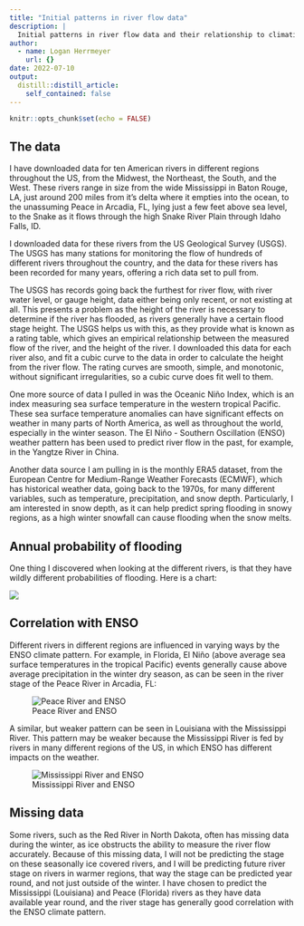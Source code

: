 ```yaml
---
title: "Initial patterns in river flow data"
description: |
  Initial patterns in river flow data and their relationship to climatic data.
author:
  - name: Logan Herrmeyer
    url: {}
date: 2022-07-10
output:
  distill::distill_article:
    self_contained: false
---
```



```r
knitr::opts_chunk$set(echo = FALSE)
```

## The data

I have downloaded data for ten American rivers in different regions throughout the US, from the Midwest, the Northeast, the South, and the West. These rivers range in size from the wide Mississippi in Baton Rouge, LA, just around 200 miles from it's delta where it empties into the ocean, to the unassuming Peace in Arcadia, FL, lying just a few feet above sea level, to the Snake as it flows through the high Snake River Plain through Idaho Falls, ID.

I downloaded data for these rivers from the US Geological Survey (USGS). The USGS has many stations for monitoring the flow of hundreds of different rivers throughout the country, and the data for these rivers has been recorded for many years, offering a rich data set to pull from.

The USGS has records going back the furthest for river flow, with river water level, or gauge height, data either being only recent, or not existing at all. This presents a problem as the height of the river is necessary to determine if the river has flooded, as rivers generally have a certain flood stage height. The USGS helps us with this, as they provide what is known as a rating table, which gives an empirical relationship between the measured flow of the river, and the height of the river. I downloaded this data for each river also, and fit a cubic curve to the data in order to calculate the height from the river flow. The rating curves are smooth, simple, and monotonic, without significant irregularities, so a cubic curve does fit well to them.

One more source of data I pulled in was the Oceanic Niño Index, which is an index measuring sea surface temperature in the western tropical Pacific. These sea surface temperature anomalies can have significant effects on weather in many parts of North America, as well as throughout the world, especially in the winter season. The El Niño - Southern Oscillation (ENSO) weather pattern has been used to predict river flow in the past, for example, in the Yangtze River in China.

Another data source I am pulling in is the monthly ERA5 dataset, from the European Centre for Medium-Range Weather Forecasts (ECMWF), which has historical weather data, going back to the 1970s, for many different variables, such as temperature, precipitation, and snow depth. Particularly, I am interested in snow depth, as it can help predict spring flooding in snowy regions, as a high winter snowfall can cause flooding when the snow melts.

## Annual probability of flooding

One thing I discovered when looking at the different rivers, is that they have wildly different probabilities of flooding. Here is a chart:

![](river_flood_probabilities.png)

## Correlation with ENSO

Different rivers in different regions are influenced in varying ways by the ENSO climate pattern. For example, in Florida, El Niño (above average sea surface temperatures in the tropical Pacific) events generally cause above average precipitation in the winter dry season, as can be seen in the river stage of the Peace River in Arcadia, FL:

![Peace River and ENSO](fl_enso.png)

A similar, but weaker pattern can be seen in Louisiana with the Mississippi River. This pattern may be weaker because the Mississippi River is fed by rivers in many different regions of the US, in which ENSO has different impacts on the weather.

![Mississippi River and ENSO](la_enso.png)

## Missing data

Some rivers, such as the Red River in North Dakota, often has missing data during the winter, as ice obstructs the ability to measure the river flow accurately. Because of this missing data, I will not be predicting the stage on these seasonally ice covered rivers, and I will be predicting future river stage on rivers in warmer regions, that way the stage can be predicted year round, and not just outside of the winter. I have chosen to predict the Mississippi (Louisiana) and Peace (Florida) rivers as they have data available year round, and the river stage has generally good correlation with the ENSO climate pattern.
